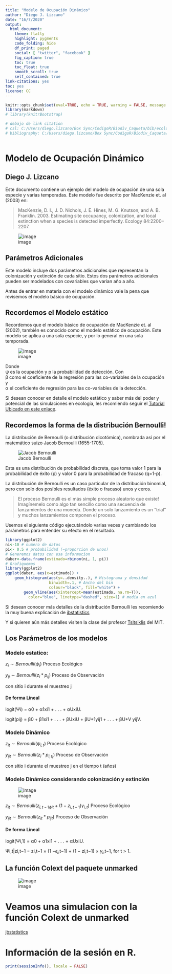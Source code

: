 ```yaml
---
title: "Modelo de Ocupación Dinámico"
author: "Diego J. Lizcano"
date: "16/7/2020"
output:
  html_document:
    theme: flatly
    highlight: pygments
    code_folding: hide
    df_print: paged
    social: [ "twitter", "facebook" ]
    fig_caption: true
    toc: true
    toc_float: true
    smooth_scroll: true
    self_contained: true
link-citations: yes
toc: yes
license: CC
---
```


```r
knitr::opts_chunk$set(eval=TRUE, echo = TRUE, warning = FALSE, message = FALSE, cache = TRUE, results = "hold", results='asis')
library(markdown)
# library(knitrBootstrap)

# debajo de link citation
# csl: C:/Users/diego.lizcano/Box Sync/CodigoR/Biodiv_Caqueta/bib/ecology.csl
# bibliography: C:/Users/diego.lizcano/Box Sync/CodigoR/Biodiv_Caqueta/bib/refrences.bib



```


# Modelo de Ocupación Dinámico
## Diego J. Lizcano

Este documento contiene un ejemplo del modelo de ocupación de una sola especie y varias temporadas. Este modelo fue descrito por MacKenzie et. al (2003) en: 

> MacKenzie, D. I., J. D. Nichols, J. E. Hines, M. G. Knutson, and A. B. Franklin. 2003. Estimating site occupancy, colonization, and local extinction when a species is detected imperfectly. Ecology 84:2200–2207.


![image](C:/Users/usuario/Desktop/Curso_Salvador_Multi_Season/img/fig1.jpg)

## Parámetros Adicionales

Este modelo incluye dos parámetros adicionales que representan la colonización y extinción de cada sitio. Estos dos parámetros adicionales pueden ser modelados con covariables que varían año a año. 

Antes de entrar en materia con el modelo dinámico vale la pena que revisemos el modelo básico de ocupación. 

## Recordemos el Modelo estático

Recordemos que el modelo básico de ocupación de MacKenzie et. al (2002), también es conocido como el modelo estático de ocupación. Este modelo se aplica a una sola especie, y por lo general en una sola temporada.



![image](C:/Users/usuario/Desktop/Curso_Salvador_Multi_Season/img/Occu_Bayes.png)


Donde  
ψ
  es la ocupación y p la probabilidad de detección. Con  
β
  como el coeficiente de la regresión para las co-variables de la ocupación y  
α
  el coeficiente de regresión para las co-variables de la detección.



Si desean conocer en detalle el modelo estático y saber más del poder y potencial de las simulaciones en ecología, les recomiendo seguir el  [Tutorial Ubicado en este enlace](https://dlizcano.github.io/IntroOccuBook/example.html).


## Recordemos la forma de la distribución Bernoulli!

La distribución de Bernoulli (o distribución dicotómica), nombrada así por el matemático suizo Jacob Bernoulli (1655-1705).

![Jacob Bernoulli](C:/Users/usuario/Desktop/Curso_Salvador_Multi_Season/img/jacob_bernoulli.jpg)

Esta es una distribución de probabilidad discreta, que toma valor 1 para la probabilidad de éxito (p) y valor 0 para la probabilidad de fracaso (q=1-p).

La distribución de Bernoulli es un caso particular de la distribución binomial, pero con solo dos posibles resultados (éxito o fracaso) unos y ceros. 


> El proceso Bernoulli es el más simple proceso aleatorio que existe! Imagínemelo como algo tan sencillo como una secuencia de lanzamientos de una moneda. Donde un solo lanzamiento es un "trial" y muchos lanzamientos componen el proceso.
 

Usemos el siguiente código ejecutándolo varias veces y cambiando los parámetros para entender su efecto en el resultado.


```r

library(ggplot2)
ni<-10 # numero de datos
pi<- 0.5 # probabilidad (~proporcion de unos)
# Generemos datos con esa informacion 
daber<-data.frame(estimado=rbinom(ni, 1, pi)) 
# Grafiquemos 
library(ggplot2)
ggplot(daber, aes(x=estimado)) + 
    geom_histogram(aes(y=..density..), # Histograma y densidad 
                   binwidth=.1, # Ancho del bin
                   colour="black", fill="white") + 
        geom_vline(aes(xintercept=mean(estimado, na.rm=T)), 
          color="blue", linetype="dashed", size=1) # media en azul
```

Si desean conocer más detalles de la distribución Bernoulli les recomiendo la muy buena explicación de [jbstatistics](https://www.youtube.com/watch?v=bT1p5tJwn_0)

Y si quieren aún más detalles visiten la clase del profesor [Tsitsiklis](https://www.youtube.com/watch?v=gMTiAeE0NCw) del MIT.



## Los Parámetros de los modelos

### Modelo estatico: 


$z_{i} \sim Bernoulli (\psi_{i})$  Proceso Ecológico

$y_{ij} \sim Bernoulli (z_{i} * p_{ij})$  Proceso de Observación

con sitio i durante el muestreo j

#### De forma Lineal 

logit(Ψi) = α0 + α1xi1 + . . . + αUxiU.

logit(pij) = β0 + β1xi1 + . . . + βUxiU + βU+1yij1 + . . . + βU+V yijV.


### Modelo Dinámico

$z_{it} \sim Bernoulli (\psi_{i,t})$  Proceso Ecológico

$y_{ijt} \sim Bernoulli (z_{i} * p_{i,tj})$  Proceso de Observación

con sitio i durante el muestreo j en el tiempo t (años)

### Modelo Dinámico considerando colonización y extinción

![image](C:/Users/usuario/Desktop/Curso_Salvador_Multi_Season/img/colext.png)



$z_{it} \sim Bernoulli (z_{i,t-1\phi it } + (1-z_{i,t-1}) \gamma_{i,t})$  Proceso Ecológico

$y_{ijt} \sim Bernoulli (z_{it} * p_{ijt})$  Proceso de Observación


#### De forma Lineal

logit(Ψi,1) = α0 + α1xi1 + . . . + αUxiU.

Ψi,t|zi,t−1 = zi,t−1 × (1 −$\epsilon_{i}$,t−1) + (1 − zi,t−1) × $\gamma_{i}$,t−1, for t > 1.


## La función Colext del paquete unmarked

![image](C:/Users/usuario/Desktop/Curso_Salvador_Multi_Season/img/unmarked.png)

# Veamos una simulacion con la función Colext de unmarked

[jbstatistics](http://dlizcano.github.io/dynamic-occu/Colext_1.html)

# Información de la sesión en R.

```r
print(sessionInfo(), locale = FALSE)
```
